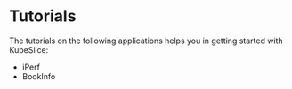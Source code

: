 # Tutorials
The tutorials on the following applications helps you in getting started with KubeSlice:
 
* iPerf
* BookInfo
